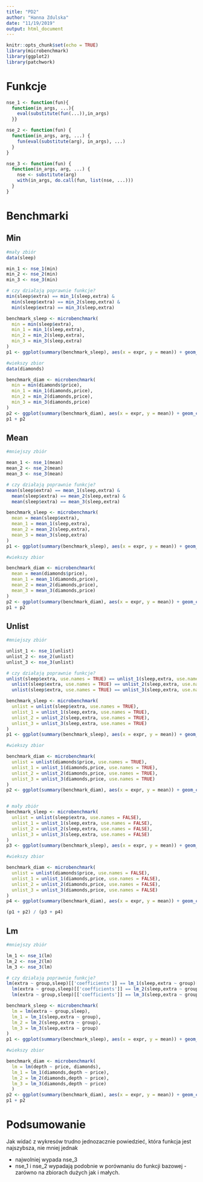 ```yaml
---
title: "PD2"
author: "Hanna Zdulska"
date: "11/19/2019"
output: html_document
---
```


```r
knitr::opts_chunk$set(echo = TRUE)
library(microbenchmark)
library(ggplot2)
library(patchwork)
```

# Funkcje
```r
nse_1 <- function(fun){
  function(in_args, ...){
    eval(substitute(fun(...)),in_args)
  }}

nse_2 <- function(fun) {
  function(in_args, arg, ...) {
    fun(eval(substitute(arg), in_args), ...)
  }
}

nse_3 <- function(fun) {
  function(in_args, arg, ...) {
    nse <- substitute(arg)
    with(in_args, do.call(fun, list(nse, ...)))
  }
}

```


# Benchmarki
## Min
```r
#mały zbiór
data(sleep)

min_1 <- nse_1(min)
min_2 <- nse_2(min)
min_3 <- nse_3(min)

# czy działają poprawnie funkcje?
min(sleep$extra) == min_1(sleep,extra) & 
  min(sleep$extra) == min_2(sleep,extra) &
  min(sleep$extra) == min_3(sleep,extra)

benchmark_sleep <- microbenchmark(
  min = min(sleep$extra),
  min_1 = min_1(sleep,extra),
  min_2 = min_2(sleep,extra),
  min_3 = min_3(sleep,extra)
)
p1 <- ggplot(summary(benchmark_sleep), aes(x = expr, y = mean)) + geom_col() + ggtitle("Min - zbiór mały")

#wiekszy zbior
data(diamonds)

benchmark_diam <- microbenchmark(
  min = min(diamonds$price),
  min_1 = min_1(diamonds,price),
  min_2 = min_2(diamonds,price),
  min_3 = min_3(diamonds,price)
)
p2 <- ggplot(summary(benchmark_diam), aes(x = expr, y = mean)) + geom_col() + ggtitle("Min - zbiór duży")
p1 + p2
```

## Mean

```r
#mniejszy zbiór

mean_1 <- nse_1(mean)
mean_2 <- nse_2(mean)
mean_3 <- nse_3(mean)

# czy działają poprawnie funkcje?
mean(sleep$extra) == mean_1(sleep,extra) &
  mean(sleep$extra) == mean_2(sleep,extra) &
  mean(sleep$extra) == mean_3(sleep,extra)

benchmark_sleep <- microbenchmark(
  mean = mean(sleep$extra),
  mean_1 = mean_1(sleep,extra),
  mean_2 = mean_2(sleep,extra),
  mean_3 = mean_3(sleep,extra)
)
p1 <- ggplot(summary(benchmark_sleep), aes(x = expr, y = mean)) + geom_col() + ggtitle("Mean - zbiór mały")

#wiekszy zbior

benchmark_diam <- microbenchmark(
  mean = mean(diamonds$price),
  mean_1 = mean_1(diamonds,price),
  mean_2 = mean_2(diamonds,price),
  mean_3 = mean_3(diamonds,price)
)
p2 <- ggplot(summary(benchmark_diam), aes(x = expr, y = mean)) + geom_col() + ggtitle("Mean - biór duży")
p1 + p2
```

## Unlist

```r
#mniejszy zbiór

unlist_1 <- nse_1(unlist)
unlist_2 <- nse_2(unlist)
unlist_3 <- nse_3(unlist)

# czy działają poprawnie funkcje?
unlist(sleep$extra, use.names = TRUE) == unlist_1(sleep,extra, use.names = TRUE) & 
  unlist(sleep$extra, use.names = TRUE) == unlist_2(sleep,extra, use.names = TRUE) &
  unlist(sleep$extra, use.names = TRUE) == unlist_3(sleep,extra, use.names = TRUE)

benchmark_sleep <- microbenchmark(
  unlist = unlist(sleep$extra, use.names = TRUE),
  unlist_1 = unlist_1(sleep,extra, use.names = TRUE),
  unlist_2 = unlist_2(sleep,extra, use.names = TRUE),
  unlist_3 = unlist_3(sleep,extra, use.names = TRUE)
)
p1 <- ggplot(summary(benchmark_sleep), aes(x = expr, y = mean)) + geom_col() + ggtitle("Unlist (use.names = TRUE) - zbiór mały")

#wiekszy zbior

benchmark_diam <- microbenchmark(
  unlist = unlist(diamonds$price, use.names = TRUE),
  unlist_1 = unlist_1(diamonds,price, use.names = TRUE),
  unlist_2 = unlist_2(diamonds,price, use.names = TRUE),
  unlist_3 = unlist_3(diamonds,price, use.names = TRUE)
)
p2 <- ggplot(summary(benchmark_diam), aes(x = expr, y = mean)) + geom_col() + ggtitle("Unlist (use.names = TRUE) - zbiór duży")


# mały zbiór
benchmark_sleep <- microbenchmark(
  unlist = unlist(sleep$extra, use.names = FALSE),
  unlist_1 = unlist_1(sleep,extra, use.names = FALSE),
  unlist_2 = unlist_2(sleep,extra, use.names = FALSE),
  unlist_3 = unlist_3(sleep,extra, use.names = FALSE)
)
p3 <- ggplot(summary(benchmark_sleep), aes(x = expr, y = mean)) + geom_col() + ggtitle("Unlist (use.names = FALSE) - zbiór mały")

#wiekszy zbior

benchmark_diam <- microbenchmark(
  unlist = unlist(diamonds$price, use.names = FALSE),
  unlist_1 = unlist_1(diamonds,price, use.names = FALSE),
  unlist_2 = unlist_2(diamonds,price, use.names = FALSE),
  unlist_3 = unlist_3(diamonds,price, use.names = FALSE)
)
p4 <- ggplot(summary(benchmark_diam), aes(x = expr, y = mean)) + geom_col() + ggtitle("Unlist (use.names = FALSE) - zbiór duży")

(p1 + p2) / (p3 + p4)

```

## Lm

```r
#mniejszy zbiór

lm_1 <- nse_1(lm)
lm_2 <- nse_2(lm)
lm_3 <- nse_3(lm)

# czy działają poprawnie funkcje?
lm(extra ~ group,sleep)[['coefficients']] == lm_1(sleep,extra ~ group)[['coefficients']] &
  lm(extra ~ group,sleep)[['coefficients']] == lm_2(sleep,extra ~ group)[['coefficients']] &
  lm(extra ~ group,sleep)[['coefficients']] == lm_3(sleep,extra ~ group)[['coefficients']]

benchmark_sleep <- microbenchmark(
  lm = lm(extra ~ group,sleep),
  lm_1 = lm_1(sleep,extra ~ group),
  lm_2 = lm_2(sleep,extra ~ group),
  lm_3 = lm_3(sleep,extra ~ group)
)
p1 <- ggplot(summary(benchmark_sleep), aes(x = expr, y = mean)) + geom_col() + ggtitle("Lm - zbiór mały")

#wiekszy zbior

benchmark_diam <- microbenchmark(
  lm = lm(depth ~ price, diamonds),
  lm_1 = lm_1(diamonds,depth ~ price),
  lm_2 = lm_2(diamonds,depth ~ price),
  lm_3 = lm_3(diamonds,depth ~ price)
  )
p2 <- ggplot(summary(benchmark_diam), aes(x = expr, y = mean)) + geom_col() + ggtitle("Lm - Zbiór duży")
p1 + p2
```

# Podsumowanie

Jak widać z wykresów trudno jednozacznie powiedzieć, która funkcja jest najszybsza, nie mniej jednak

 * najwolniej wypada nse_3
 * nse_1 i nse_2 wypadają podobnie w porównaniu do funkcji bazowej - zarówno na zbiorach dużych jak i małych.